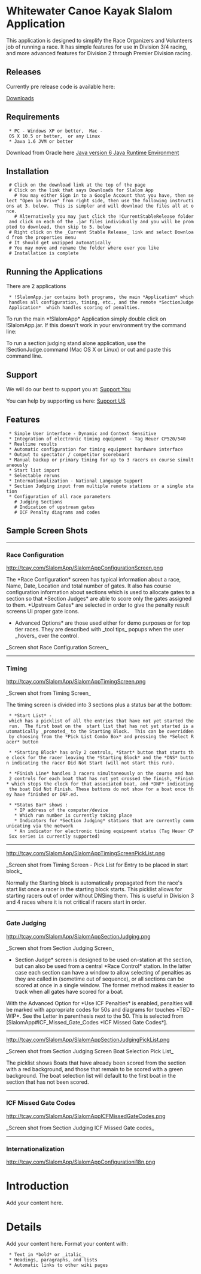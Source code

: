 =Whitewater Canoe Kayak Slalom Application=

This application is designed to simplify the Race Organizers and Volunteers job of running a race.  It has simple features for use in Division 3/4 racing, and more advanced features for Division 2 through Premier Division racing. 

==Releases==

Currently pre release code is available here:

[https://drive.google.com/folderview?id=0B0uX48lguh9aSmpVbnlNbDF1d1E&usp=sharing Downloads]


==Requirements==
  * PC - Windows XP or better,  Mac - OS X 10.5 or better,  or any Linux
  * Java 1.6 JVM or better

Download from Oracle here [http://www.oracle.com/technetwork/java/javase/downloads/jre6-downloads-1637595.html Java version 6 Java Runtime Environment]

==Installation==
  # Click on the download link at the top of the page
  # Click on the link that says Downloads for Slalom App
    # You may either Sign in to a Google Account that you have, then select "Open in Drive" from right side, then use the following instructions at 3. below.  This is simpler and will download the files all at once.
    # Alternatively you may just click the !CurrentStableRelease folder and click on each of the .jar files individually and you will be prompted to download, then skip to 5. below
  # Right click on the _Current Stable Release_ link and select Download from the properties menu
  # It should get unzipped automatically
  # You may move and rename the folder where ever you like
  # Installation is complete

==Running the Applications==
There are 2 applications 

  * !SlalomApp.jar contains both programs, the main *Application* which handles all configuration, timing, etc., and the remote *SectionJudge Application*  which handles scoring of penalties.
 
To run the main *!SlalomApp* Application simply double click on !SlalomApp.jar.  If this doesn't work in your environment try the command line:

{{{java -jar SlalomApp.jar}}}

To run a section judging stand alone application, use the !SectionJudge.command (Mac OS X or Linux) or cut and paste this command line.

{{{java -cp SlalomApp.jar com.tcay.slalom.UI.client.SectionJudgeClient}}}

==Support==

We will do our best to support you at:
[https://groups.google.com/forum/#!forum/ww-canoe-kayak-slalom-discuss Support You]

You can help by supporting us here:
[http://tcay.com/SlalomApp/PayPalDonationForSlalomApp.html Support US]


==Features==
  * Simple User interface - Dynamic and Context Sensitive
  * Integration of electronic timing equipment - Tag Heuer CP520/540
  * Realtime results
  * Automatic configuration for timing equipment hardware interface
  * Output to spectator / competitor scoreboard
  * Manual backup or primary timing for up to 3 racers on course simultaneously
  * Start list import
  * Selectable reruns
  * Internationalization - National Language Support
  * Section Judging input from multiple remote stations or a single station 
  * Configuration of all race parameters
    # Judging Sections
    # Indication of upstream gates
    # ICF Penalty diagrams and codes




==Sample Screen Shots==
----
===Race Configuration===

http://tcay.com/SlalomApp/SlalomAppConfigurationScreen.png

The *Race Configuration* screen has typical information about a race, Name, Date, Location and total number of gates. It also has course configuration information about sections which is used to allocate gates to a section so that *Section Judges* are able to score only the gates assigned to them.   *Upstream Gates* are selected in order to give the penalty result screens UI proper gate icons.

*Advanced Options* are those used either for demo purposes or for top tier races.  They are  described with _tool tips_ popups when the user _hovers_ over the control.


_Screen shot Race Configuration Screen_


----

===Timing===

http://tcay.com/SlalomApp/SlalomAppTimingScreen.png

_Screen shot from Timing Screen_


The timing screen is divided into 3 sections plus a status bar at the bottom:
  * *Start List* - which has a picklist of all the entries that have not yet started the run.  The first boat on the  start list that has not yet started is automatically _promoted_ to the Starting Block.  This can be overridden by choosing from the *Pick List Combo Box* and pressing the *Select Racer* button 

  * *Starting Block* has only 2 controls, *Start* button that starts the clock for the racer leaving the *Starting Block* and the *DNS* button indicating the racer Did Not Start (will not start this run).

  * *Finish Line* handles 3 racers simultaneously on the course and has 2 controls for each boat that has not yet crossed the finish, *Finish* which stops the clock for that associated boat, and *DNF* indicating the boat Did Not Finish. These buttons do not show for a boat once they have finished or DNF.ed.

  * *Status Bar* shows : 
    * IP address of the computer/device
    * Which run number is currently taking place 
    * Indicators for *Section Judging* stations that are currently communicating via the network
    * An indicator for electronic timing equipment status (Tag Heuer CP 5xx series is currently supported) 

----

http://tcay.com/SlalomApp/SlalomAppTimingScreenPickList.png

_Screen shot from Timing Screen - Pick List for Entry to be placed in start block_

Normally the Starting block is automatically propagated from the race's start list once a racer in the starting block starts.  This picklist allows for starting racers out of order without DNSing them.  This is useful in Division 3 and 4 races where it is not critical if racers start in order.

----

===Gate Judging===


http://tcay.com/SlalomApp/SlalomAppSectionJudging.png

_Screen shot from Section Judging Screen_

*Section Judge* screen is designed to be used on-station at the section, but can also be used from a central *Race Control* station.  In the latter case each section can have a window to allow selecting of penalties as they are called in (sometime out of sequence), or all sections can be scored at once in a single window. The former method makes it easier to track when all gates have scored for a boat. 

With the Advanced Option for *Use ICF Penalties* is enabled, penalties will be marked with appropriate codes for 50s and diagrams for touches *TBD - WIP*.  See the Letter in parenthesis next to the 50.  This is selected from [SlalomApp#ICF_Missed_Gate_Codes *ICF Missed Gate Codes*].




----

http://tcay.com/SlalomApp/SlalomAppSectionJudgingPickList.png

_Screen shot from Section Judging Screen Boat Selection Pick List_


The picklist shows Boats that have already been scored from the section with a red background, and those that remain to be scored with a green background.  The boat selection list will default to the first boat in the section that has not been scored.  

----

===ICF Missed Gate Codes===

http://tcay.com/SlalomApp/SlalomAppICFMissedGateCodes.png

_Screen shot from Section Judging ICF Missed Gate codes_


----

===Internationalization===

http://tcay.com/SlalomApp/SlalomAppConfigurationi18n.png




<wiki:comment>

= Introduction =

Add your content here.


= Details =

Add your content here.  Format your content with:
  * Text in *bold* or _italic_
  * Headings, paragraphs, and lists
  * Automatic links to other wiki pages

</wiki:comment>